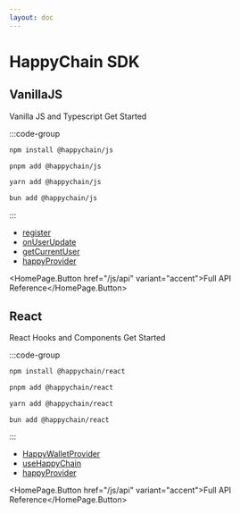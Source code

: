 ```yaml
---
layout: doc
---
```



# HappyChain SDK

## VanillaJS

<div style={{display: 'flex', alignItems: 'center', gap: '1rem'}}>
  <HomePage.Description>Vanilla JS and Typescript</HomePage.Description>
  <HomePage.Button href="/js/quick-start" variant="accent">Get Started</HomePage.Button>
</div>

:::code-group

```bash [npm]
npm install @happychain/js
```

```bash [pnpm]
pnpm add @happychain/js
```

```bash [yarn]
yarn add @happychain/js
```

```bash [bun]
bun add @happychain/js
```

:::

- [register](/js/api/functions/register)
- [onUserUpdate](/js/api/functions/onUserUpdate)
- [getCurrentUser](/js/api/functions/getCurrentUser)
- [happyProvider](/js/api/variables/happyProvider)

<HomePage.Button href="/js/api" variant="accent">Full API Reference</HomePage.Button>

## React

<div style={{display: 'flex', alignItems: 'center', gap: '1rem'}}>
  <HomePage.Description>React Hooks and Components</HomePage.Description>
  <HomePage.Button href="/react/quick-start" variant="accent">Get Started</HomePage.Button>
</div>

:::code-group

```bash [npm]
npm install @happychain/react
```

```bash [pnpm]
pnpm add @happychain/react
```

```bash [yarn]
yarn add @happychain/react
```

```bash [bun]
bun add @happychain/react
```

:::

- [HappyWalletProvider](/react/api/functions/HappyWalletProvider)
- [useHappyChain](/react/api/functions/useHappyChain)
- [happyProvider](/react/api/variables/happyProvider)

<HomePage.Button href="/js/api" variant="accent">Full API Reference</HomePage.Button>
